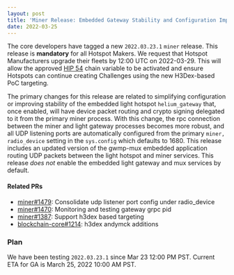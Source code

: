 ```yaml
---
layout: post
title: 'Miner Release: Embedded Gateway Stability and Configuration Improvements'
date: 2022-03-25
---
```


The core developers have tagged a new `2022.03.23.1` `miner` release. This release is **mandatory**
for all Hotspot Makers. We request that Hotspot Manufacturers upgrade their fleets by 12:00 UTC on
2022-03-29. This will allow the approved
[HIP 54](https://github.com/helium/HIP/blob/main/0054-h3dex-targeting.md) chain variable to be
activated and ensure Hotspots can continue creating Challenges using the new H3Dex-based PoC
targeting.

The primary changes for this release are related to simplifying configuration or improving stability
of the embedded light hotspot `helium_gateway` that, once enabled, will have device packet routing
and crypto signing delegated to it from the primary miner process. With this change, the rpc
connection between the miner and light gateway processes becomes more robust, and all UDP listening
ports are automatically configured from the primary `miner, radio_device` setting in the
`sys.config` which defaults to 1680. This release includes an updated version of the gwmp-mux
embedded application routing UDP packets between the light hotspot and miner services. This release
_does not_ enable the embedded light gateway and mux services by default.

#### Related PRs

- [miner#1479](https://github.com/helium/miner/pull/1479): Consolidate udp listener port config
  under radio_device
- [miner#1470](https://github.com/helium/miner/pull/1470): Monitoring and testing gateway grpc pid
- [miner#1387](https://github.com/helium/miner/pull/1387): Support h3dex based targeting
- [blockchain-core#1214](https://github.com/helium/blockchain-core/pull/1214): h3dex andymck
  additions

### Plan

We have been testing `2022.03.23.1` since Mar 23 12:00 PM PST. Current ETA for GA is March 25, 2022
10:00 AM PST.
